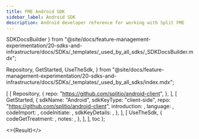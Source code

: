 ```yaml
---
title: FME Android SDK
sidebar_label: Android SDK
description: Android developer reference for working with Split FME
---
```



  SDKDocsBuilder
} from "@site/docs/feature-management-experimentation/20-sdks-and-infrastructure/docs/SDKs/_templates/_used_by_all_sdks/_SDKDocsBuilder.mdx";

  Repository,
  GetStarted,
  UseTheSdk,
} from "@site/docs/feature-management-experimentation/20-sdks-and-infrastructure/docs/SDKs/_templates/_used_by_all_sdks/index.mdx";





  [
    [ 
      Repository, 
      { 
        repo: "https://github.com/splitio/android-client",
      }, 
    ],
    [ 
      GetStarted, 
      {
        sdkName:         "Android",
        sdkKeyType:      "client-side",
        repo:            "https://github.com/splitio/android-client",
        introduction:    <Introduction />,
        language:        <Language />,
        codeImport:      <Import />,
        codeInitiate: <Initiate />,
        sdkKeyDetails:   <ClientSdkKeyDetails />,
      },
    ],
    [
      UseTheSdk,
      {
        codeGetTreatment: <GetTreatment />,
        notes:            <UseNotes />,
      },
    ],
  ],
  toc
);

<>{Result}</>

<DocCardList />